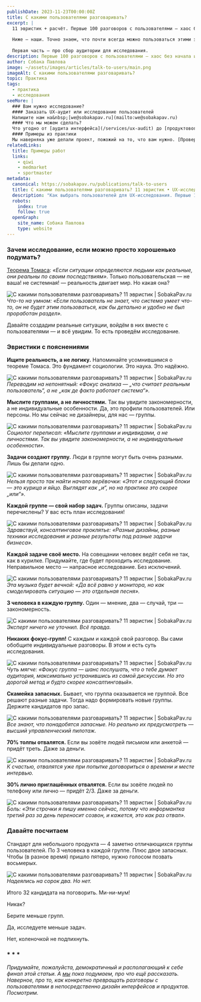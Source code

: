 ```yaml
---
publishDate: 2023-11-23T00:00:00Z
title: С какими пользователями разговаривать?
excerpt: |
  11 эвристик + расчёт. Первые 100 разговоров с пользователями — хаос без начала и конца. Но потом-то начинаешь видеть закономерности!
  
  Ниже — наши. Точно знаем, что почти всегда можно пользоваться этими эвристическими правилами. Берите, пользуйтесь.
  
  Первая часть — про сбор аудитории для исследования.
description: Первые 100 разговоров с пользователями — хаос без начала и конца. Но потом-то начинаешь видеть закономерности
author: Собака Павлова
image: ~/assets/images/articles/talk-to-users/main.png
imageAlt: С какими пользователями разговаривать?                 
topic: Практика
tags:
  - практика
  - исследования
seeMore: |
  ### Вам нужно исследование?
  #### Заказать UX-аудит или исследование пользователей
  Напишите нам на&nbsp;[we@sobakapav.ru](mailto:we@sobakapav.ru)
  #### Что мы можем сделать?
  Что угодно от [аудита интерфейса](/services/ux-audit) до [продуктового исследования](/services/research). 
  #### Примеры из практики
  Мы наверняка уже делали проект, пожожий на то, что вам нужно. [Проверьте](https://sobakapav.ru/portfolio).
relatedLinks:
  title: Примеры работ
  links:
    - qiwi
    - medmarket
    - sportmaster
metadata:
  canonical: https://sobakapav.ru/publications/talk-to-users
  title: С какими пользователями разговаривать? 11 эвристик • UX-исследования
  description: "Как выбрать пользователей для UX-исследования. Первые 100 разговоров с пользователями — хаос. Но потом-то начинаешь видеть закономерности"
  robots:
    index: true
    follow: true
  openGraph:
    site_name: Собака Павлова
    type: website
---
```





### Зачем исследование, если можно просто хорошенько подумать?

[Теорема Томаса](https://www.google.com/url?sa=t&rct=j&q=&esrc=s&source=web&cd=&ved=2ahUKEwi3lfOqv9eCAxXRKBAIHeJ8Di8QmhN6BAhdEAI&url=https%3A%2F%2Fru.wikipedia.org%2Fwiki%2F%25D0%25A2%25D0%25B5%25D0%25BE%25D1%2580%25D0%25B5%25D0%25BC%25D0%25B0_%25D0%25A2%25D0%25BE%25D0%25BC%25D0%25B0%25D1%2581%25D0%25B0&usg=AOvVaw09gWD3GULfsRRMopX4wcYP&opi=89978449): _«Если ситуации определяются людьми как реальные, они реальны по своим последствиям»_. Только пользовательская — не ваша! не системная! — реальность двигает мир. Но какая она?

![С какими пользователями разговаривать? 11 эвристик  | SobakaPav.ru](~/assets/images/articles/talk-to-users/1.png)
_Что-то на умном: «Если пользователь не знает, что система умеет что-то, он не будет этим пользоваться, как бы детально и удобно не был проработан раздел»._

Давайте создадим реальные ситуации, войдём в них вместе с пользователями — и всё увидим. То есть проведём исследование.

### Эвристики с пояснениями

**Ищите реальность, а не логику.** Напоминайте усомнившимся о теореме Томаса. Это фундамент социологии. Это наука. Это надёжно.

![С какими пользователями разговаривать? 11 эвристик  | SobakaPav.ru](~/assets/images/articles/talk-to-users/2.png)
_Переводим на непонятный: «Фокус анализа — „что считает реальным пользователь“, а не „как де факто работает система“»._

**Мыслите группами, а не личностями.** Так вы увидите закономерности, а не индивидуальные особенности. Да, это профили пользователей. Или персоны. Но мы сейчас не дизайнеры, для нас — группы.

![С какими пользователями разговаривать? 11 эвристик  | SobakaPav.ru](~/assets/images/articles/talk-to-users/3.png)
_Социолог переписал: «Мыслите группами и индивидами, а не личностями. Так вы увидите закономерности, а не индивидуальные особенности»._

**Задачи создают группу.** Люди в группе могут быть очень разными. Лишь бы делали одно.

![С какими пользователями разговаривать? 11 эвристик  | SobakaPav.ru](~/assets/images/articles/talk-to-users/4.png)
_Нельзя просто так найти начало верёвочки: «Этот и следующий блоки — это курица и яйцо. Выглядят как „и“, но на практике это скорее „или“»._

**Каждой группе — свой набор задач.** Группы описаны, задачи перечислены? У вас есть план исследования!

![С какими пользователями разговаривать? 11 эвристик  | SobakaPav.ru](~/assets/images/articles/talk-to-users/5.png)
_Здравствуй, консалтинговое проклятье: «Разные дизайны, разные техники исследования и разные результаты под разные задачи бизнеса»._

**Каждой задаче своё место.** На совещании человек ведёт себя не так, как в курилке. Придумайте, где будет проходить исследование. Неправильное место — напрасное исследование. Без исключений.

![С какими пользователями разговаривать? 11 эвристик  | SobakaPav.ru](~/assets/images/articles/talk-to-users/6.png)
_Эта музыка будет вечной: «Да всё равно у монитора, но как смоделировать ситуацию — это отдельная песня»._

**3 человека в каждую группу.** Один — мнение, два — случай, три — закономерность.

![С какими пользователями разговаривать? 11 эвристик  | SobakaPav.ru](~/assets/images/articles/talk-to-users/7.png)
_Эксперт ничего не уточнил. Всё правда._

**Никаких фокус-групп!** С каждым и каждой свой разговор. Вы сами обобщите индивидуальные разговоры. В этом и есть суть исследования.

![С какими пользователями разговаривать? 11 эвристик  | SobakaPav.ru](~/assets/images/articles/talk-to-users/8.png)
_Чуть мягче: «Фокус группа — шанс послушать, что о тебе думает аудитория, максимально устранившись из самой дискуссии. Но это дорогой метод и будто скорее консалтинговый»._

**Скамейка запасных.** Бывает, что группа оказывается не группой. Все решают разные задачи. Тогда надо формировать новые группы. Держите кандидатов про запас.

![С какими пользователями разговаривать? 11 эвристик  | SobakaPav.ru](~/assets/images/articles/talk-to-users/9.png)
_Все знают, что понадобятся запасные. Но реально их предусмотреть — высший управленческий пилотаж._

**70% толпы отвалятся.** Если вы зовёте людей письмом или анкетой — придёт треть. Даже за деньги.

![С какими пользователями разговаривать? 11 эвристик  | SobakaPav.ru](~/assets/images/articles/talk-to-users/10.png)
_К счастью, отвалятся уже при попытке договориться о времени и месте интервью._

**30% лично приглашённых отвалятся.** Если вы зовёте людей по телефону или лично — придёт 2/3. Даже за деньги.

![С какими пользователями разговаривать? 11 эвристик  | SobakaPav.ru](~/assets/images/articles/talk-to-users/11.png)
_Боль: «Эти строчки я пишу именно сейчас, потому что информантка третий раз за день переносит созвон, и кажется, это как раз отвал»._

### Давайте посчитаем

Стандарт для небольшого продукта — 4 заметно отличающихся группы пользователей. По 3 человека в каждой группе. Плюс двое запасных. Чтобы (в разное время) пришло пятеро, нужно голосом позвать восьмерых.

![С какими пользователями разговаривать? 11 эвристик  | SobakaPav.ru](~/assets/images/articles/talk-to-users/12.png)
_Надеялись на сорок два. Но нет._

Итого 32 кандидата на поговорить. Ми-ни-мум!

Никак?

Берите меньше групп.

Да, исследуете меньше задач.

Нет, коленочкой не подпихнуть.

### * * *

_Придумайте, пожалуйста, демократичный и располагающий к себе финал этой статьи. А [мы](https://www.sobakapav.ru/) пока подумаем, про что ещё рассказать. Наверное, про то, как конкретно превращать разговоры с пользователями в непосредственно дизайн интерфейсов и продуктов. Посмотрим._

